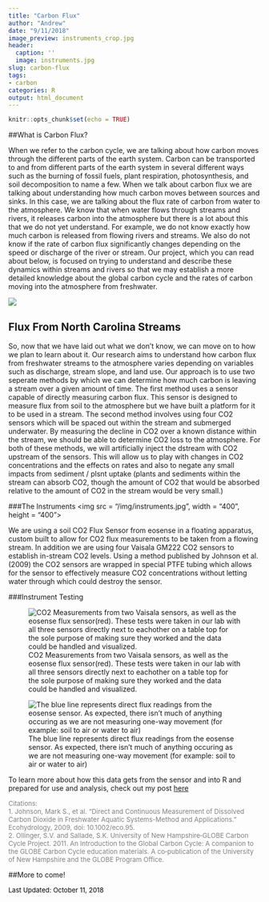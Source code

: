 ```yaml
---
title: "Carbon Flux"
author: "Andrew"
date: "9/11/2018"
image_preview: instruments_crop.jpg
header:
  caption: ''
  image: instruments.jpg
slug: carbon-flux
tags:
- carbon
categories: R
output: html_document
---
```


```r
knitr::opts_chunk$set(echo = TRUE)
```

##What is Carbon Flux?

When we refer to the carbon cycle, we are talking about how carbon moves through the different parts of the earth system. Carbon can be transported to and from different parts of the earth system in several different ways such as the burning of fossil fuels, plant respiration, photosynthesis, and soil decomposition to name a few. When we talk about carbon flux we are talking about understanding how much carbon moves between sources and sinks. In this case, we are talking about the flux rate of carbon from water to the atmosphere. We know that when water flows through streams and rivers, it releases carbon into the atmosphere but there is a lot about this that we do not yet understand. For example, we do not know exactly how much carbon is released from flowing rivers and streams. We also do not know if the rate of carbon flux significantly changes depending on the speed or discharge of the river or stream. Our project, which you can read about below, is focused on trying to understand and describe these dynamics within streams and rivers so that we may establish a more detailed knowledge about the global carbon cycle and the rates of carbon moving into the atmosphere from freshwater.

![](/img/flux_cycle.png)


## Flux From North Carolina Streams

So, now that we have laid out what we don't know, we can move on to how we plan to learn about it. Our research aims to understand how carbon flux from freshwater streams to the atmosphere varies depending on variables such as discharge, stream slope, and land use. Our approach is to use two seperate methods by which we can determine how much carbon is leaving a stream over a given amount of time. The first method uses a sensor capable of directly measuring carbon flux. This sensor is designed to measure flux from soil to the atmosphere but we have built a platform for it to be used in a stream. The second method involves using four CO2 sensors which will be spaced out within the stream and submerged underwater. By measuring the decline in CO2 over a known distance within the stream, we should be able to determine CO2 loss to the atmosphere. For both of these methods, we will artificially inject the dstream with CO2 upstream of the sensors. This will allow us to play with changes in CO2 concentrations and the effects on rates and also to negate any small impacts from sediment / plsnt uptake (plants and sediments within the stream can absorb CO2, though the amount of CO2 that would be absorbed relative to the amount of CO2 in the stream would be very small.) 

###The Instruments
<img src = "/img/instruments.jpg", width = "400", height = "400">

We are using a soil CO2 Flux Sensor from eosense in a floating apparatus, custom built to allow for CO2 flux measurements to be taken from a flowing stream. In addition we are using four Vaisala GM222 CO2 sensors to establish in-stream CO2 levels. Using a method published by Johnson et al.(2009) the CO2 sensors are wrapped in special PTFE tubing which allows for the sensor to effectively measure CO2 concentrations without letting water through which could destroy the sensor.

###Instrument Testing

![CO2 Measurements from two Vaisala sensors, as well as the eosense flux sensor(red). These tests were taken in our lab with all three sensors directly next to eachother on a table top for the sole purpose of making sure they worked and the data could be handled and visualized.](/img/co2testplot.png)

![The blue line represents direct flux readings from the eosense sensor. As expected, there isn't much of anything occuring as we are not measuring one-way movement (for example: soil to air or water to air)](/img/fluxplot.png)

To learn more about how this data gets from the sensor and into R and prepared for use and analysis, check out my post [here](https://amurraygeo.com/post/formatting-eosense_vaisala/)



<font size="2" color="grey">Citations:<br>
1. Johnson, Mark S., et al. “Direct and Continuous Measurement of Dissolved Carbon Dioxide in Freshwater Aquatic Systems-Method and Applications.” Ecohydrology, 2009, doi: 10.1002/eco.95. <br>
2. Ollinger, S.V. and Sallade, S.K. University of New Hampshire‐GLOBE Carbon Cycle Project. 2011. An Introduction to the Global Carbon Cycle: A companion to the GLOBE Carbon Cycle education materials. A co‐publication of the University of New Hampshire and the GLOBE Program Office.</font>


##More to come!

<font size="2" color="black">Last Updated: October 11, 2018 </font>